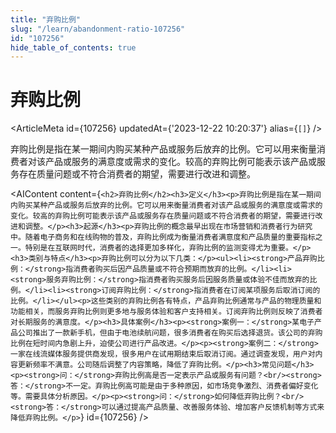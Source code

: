 ```yaml
---
title: "弃购比例"
slug: "/learn/abandonment-ratio-107256"
id: "107256"
hide_table_of_contents: true
---
```



# 弃购比例

<ArticleMeta id={107256} updatedAt={'2023-12-22 10:20:37'} alias={`[]`} />
<div className='border-solid border-b border-t-0 my-4 border-[var(--ifm-color-gray-300)]' />

弃购比例是指在某一期间内购买某种产品或服务后放弃的比例。它可以用来衡量消费者对该产品或服务的满意度或需求的变化。较高的弃购比例可能表示该产品或服务存在质量问题或不符合消费者的期望，需要进行改进和调整。

<AIContent content={`<h2>弃购比例</h2><h3>定义</h3><p>弃购比例是指在某一期间内购买某种产品或服务后放弃的比例。它可以用来衡量消费者对该产品或服务的满意度或需求的变化。较高的弃购比例可能表示该产品或服务存在质量问题或不符合消费者的期望，需要进行改进和调整。</p><h3>起源</h3><p>弃购比例的概念最早出现在市场营销和消费者行为研究中。随着电子商务和在线购物的普及，弃购比例成为衡量消费者满意度和产品质量的重要指标之一。特别是在互联网时代，消费者的选择更加多样化，弃购比例的监测变得尤为重要。</p><h3>类别与特点</h3><p>弃购比例可以分为以下几类：</p><ul><li><strong>产品弃购比例：</strong>指消费者购买后因产品质量或不符合预期而放弃的比例。</li><li><strong>服务弃购比例：</strong>指消费者购买服务后因服务质量或体验不佳而放弃的比例。</li><li><strong>订阅弃购比例：</strong>指消费者在订阅某项服务后取消订阅的比例。</li></ul><p>这些类别的弃购比例各有特点，产品弃购比例通常与产品的物理质量和功能相关，而服务弃购比例则更多地与服务体验和客户支持相关。订阅弃购比例则反映了消费者对长期服务的满意度。</p><h3>具体案例</h3><p><strong>案例一：</strong>某电子产品公司推出了一款新手机，但由于电池续航问题，很多消费者在购买后选择退货。该公司的弃购比例在短时间内急剧上升，迫使公司进行产品改进。</p><p><strong>案例二：</strong>一家在线流媒体服务提供商发现，很多用户在试用期结束后取消订阅。通过调查发现，用户对内容更新频率不满意。公司随后调整了内容策略，降低了弃购比例。</p><h3>常见问题</h3><p><strong>问：</strong>弃购比例高是否一定表示产品或服务有问题？<br/><strong>答：</strong>不一定。弃购比例高可能是由于多种原因，如市场竞争激烈、消费者偏好变化等。需要具体分析原因。</p><p><strong>问：</strong>如何降低弃购比例？<br/><strong>答：</strong>可以通过提高产品质量、改善服务体验、增加客户反馈机制等方式来降低弃购比例。</p>`} id={107256} />
